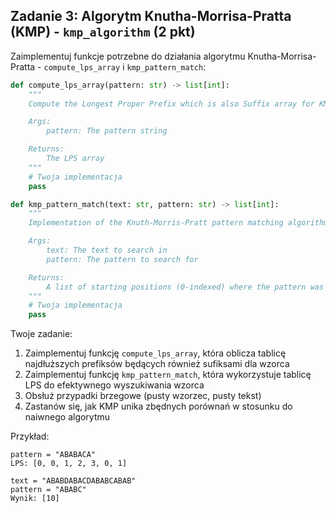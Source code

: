 ## Zadanie 3: Algorytm Knutha-Morrisa-Pratta (KMP) - `kmp_algorithm` (2 pkt)

Zaimplementuj funkcje potrzebne do działania algorytmu Knutha-Morrisa-Pratta - `compute_lps_array` i `kmp_pattern_match`:

```python
def compute_lps_array(pattern: str) -> list[int]:
    """
    Compute the Longest Proper Prefix which is also Suffix array for KMP algorithm.

    Args:
        pattern: The pattern string

    Returns:
        The LPS array
    """
    # Twoja implementacja
    pass

def kmp_pattern_match(text: str, pattern: str) -> list[int]:
    """
    Implementation of the Knuth-Morris-Pratt pattern matching algorithm.

    Args:
        text: The text to search in
        pattern: The pattern to search for

    Returns:
        A list of starting positions (0-indexed) where the pattern was found in the text
    """
    # Twoja implementacja
    pass
```

Twoje zadanie:
1. Zaimplementuj funkcję `compute_lps_array`, która oblicza tablicę najdłuższych prefiksów będących również sufiksami dla wzorca
2. Zaimplementuj funkcję `kmp_pattern_match`, która wykorzystuje tablicę LPS do efektywnego wyszukiwania wzorca
3. Obsłuż przypadki brzegowe (pusty wzorzec, pusty tekst)
4. Zastanów się, jak KMP unika zbędnych porównań w stosunku do naiwnego algorytmu

Przykład:
```
pattern = "ABABACA"
LPS: [0, 0, 1, 2, 3, 0, 1]

text = "ABABDABACDABABCABAB"
pattern = "ABABC"
Wynik: [10]
```
